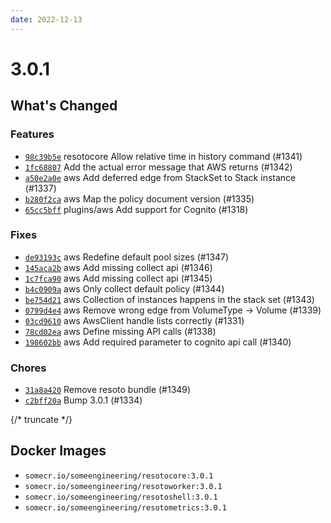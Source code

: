 ```yaml
---
date: 2022-12-13
---
```


# 3.0.1

## What's Changed

### Features

- [`98c39b5e`](https://github.com/someengineering/resoto/commit/98c39b5e) <span class="badge badge--secondary">resotocore</span> Allow relative time in history command (#1341)
- [`1fc68807`](https://github.com/someengineering/resoto/commit/1fc68807) Add the actual error message that AWS returns (#1342)
- [`a50e2a0e`](https://github.com/someengineering/resoto/commit/a50e2a0e) <span class="badge badge--secondary">aws</span> Add deferred edge from StackSet to Stack instance (#1337)
- [`b280f2ca`](https://github.com/someengineering/resoto/commit/b280f2ca) <span class="badge badge--secondary">aws</span> Map the policy document version (#1335)
- [`65cc5bff`](https://github.com/someengineering/resoto/commit/65cc5bff) <span class="badge badge--secondary">plugins/aws</span> Add support for Cognito (#1318)

### Fixes

- [`de93193c`](https://github.com/someengineering/resoto/commit/de93193c) <span class="badge badge--secondary">aws</span> Redefine default pool sizes (#1347)
- [`145aca2b`](https://github.com/someengineering/resoto/commit/145aca2b) <span class="badge badge--secondary">aws</span> Add missing collect api (#1346)
- [`1c7fca90`](https://github.com/someengineering/resoto/commit/1c7fca90) <span class="badge badge--secondary">aws</span> Add missing collect api (#1345)
- [`b4c0909a`](https://github.com/someengineering/resoto/commit/b4c0909a) <span class="badge badge--secondary">aws</span> Only collect default policy (#1344)
- [`be754d21`](https://github.com/someengineering/resoto/commit/be754d21) <span class="badge badge--secondary">aws</span> Collection of instances happens in the stack set (#1343)
- [`0799d4e4`](https://github.com/someengineering/resoto/commit/0799d4e4) <span class="badge badge--secondary">aws</span> Remove wrong edge from VolumeType -> Volume (#1339)
- [`03cd9610`](https://github.com/someengineering/resoto/commit/03cd9610) <span class="badge badge--secondary">aws</span> AwsClient handle lists correctly (#1331)
- [`78cd02ea`](https://github.com/someengineering/resoto/commit/78cd02ea) <span class="badge badge--secondary">aws</span> Define missing API calls (#1338)
- [`198602bb`](https://github.com/someengineering/resoto/commit/198602bb) <span class="badge badge--secondary">aws</span> Add required parameter to cognito api call (#1340)

### Chores

- [`31a8a420`](https://github.com/someengineering/resoto/commit/31a8a420) Remove resoto bundle (#1349)
- [`c2bff20a`](https://github.com/someengineering/resoto/commit/c2bff20a) Bump 3.0.1 (#1334)

{/* truncate */}

## Docker Images

- `somecr.io/someengineering/resotocore:3.0.1`
- `somecr.io/someengineering/resotoworker:3.0.1`
- `somecr.io/someengineering/resotoshell:3.0.1`
- `somecr.io/someengineering/resotometrics:3.0.1`
